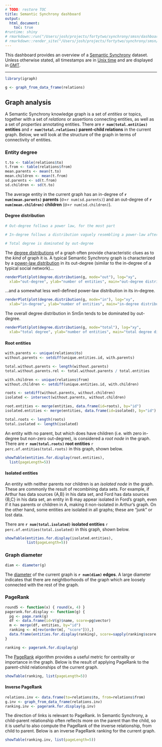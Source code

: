```yaml
---
# TODO: restore TOC
title: Semantic Synchrony dashboard
output:
  html_document:
    toc: true
#runtime: shiny
# rmarkdown::run("/Users/josh/projects/fortytwo/synchrony/smsn/dashboard")
# rmarkdown::render_site("/Users/josh/projects/fortytwo/synchrony/smsn/dashboard")
---
```


This dashboard provides an overview of a [Semantic Synchrony](https://github.com/synchrony/smsn) dataset.
Unless otherwise stated, all timestamps are in [Unix time](https://en.wikipedia.org/wiki/Unix_time) and are displayed in [GMT](https://en.wikipedia.org/wiki/Greenwich_Mean_Time).

---

```r
library(igraph)

g <- graph_from_data_frame(relations)
```

## Graph analysis

A Semantic Synchrony knowledge graph is a set of *entities* or topics, together with a set of *relations* or assertions connecting entities, as well as a set of *properties* annotating entities.
There are **`r num(total.entities)` entities** and **`r num(total.relations)` parent-child relations** in the current graph. Below, we will look at the structure of the graph in terms of connectivity of entities.

### Entity degree

```r
t.to <- table(relations$to)
t.from <- table(relations$from)
mean.parents <- mean(t.to)
mean.children <- mean(t.from)
sd.parents <- sd(t.from)
sd.children <- sd(t.to)
```

The average entity in the current graph has an in-degree of **`r num(mean.parents)` parents** (&sigma;=`r num(sd.parents)`) and an out-degree of **`r num(mean.children)` children** (&sigma;=`r num(sd.children)`).

#### Degree distribution

```r
# Out-degree follows a power law, for the most part

# In-degree follows a distribution vaguely resembling a power-law after degree=1

# Total degree is dominated by out-degree
```

The [degree distributions](https://en.wikipedia.org/wiki/Degree_distribution) of a graph often provide characteristic clues as to the *kind* of graph it is. A typical Semantic Synchrony graph is characterized by a [power-law distribution](https://en.wikipedia.org/wiki/Power_law) in its out-degree (similar to the in-degree of a typical social network)...

```r
renderPlot(plot(degree.distribution(g, mode="out"), log="xy",
  xlab="out-degree", ylab="number of entities", main="out-degree distribution"))
```

...and a somewhat less well-defined power-law distribution in its in-degree.

```r
renderPlot(plot(degree.distribution(g, mode="in"), log="xy",
  xlab="in-degree", ylab="number of entities", main="in-degree distribution"))
```

The overall degree distribution in SmSn tends to be dominated by out-degree.
 
```r
renderPlot(plot(degree.distribution(g, mode="total"), log="xy",
  xlab="total degree", ylab="number of entities", main="total degree distribution"))
```

#### Root entities

```r
with.parents <- unique(relations$to)
without.parents <- setdiff(unique.entities.id, with.parents)

total.without.parents <- length(without.parents)
total.without.parents.rel <- total.without.parents / total.entities

with.children <- unique(relations$from)
without.children <- setdiff(unique.entities.id, with.children)

roots <- setdiff(without.parents, without.children)
isolated <- intersect(without.parents, without.children)

root.entities <- merge(entities, data.frame(id=roots), by="id")
isolated.entities <- merge(entities, data.frame(id=isolated), by="id")

total.roots <- length(roots)
total.isolated <- length(isolated)
```

An entity with no parent, but which does have children (i.e. with zero in-degree but non-zero out-degree), is considered a *root node* in the graph. There are **`r num(total.roots)` root entities** `r perc.of.entities(total.roots)` in this graph, shown below.

```r
showTable(entities.for.display(root.entities),
  list(pageLength=5))
```

#### Isolated entities

An entity with neither parents nor children is an *isolated node* in the graph. These are commonly the result of recombining data sets.
For example, if Arthur has data sources {A,B} in his data set, and Ford has data sources {B,C} in his data set, an entity in B may appear isolated in Ford's graph, even if it has parents or children in A, making it non-isolated in Arthur's graph.
On the other hand, some entities are isolated in all graphs; these are "junk" or lost data.

There are **`r num(total.isolated)` isolated entities** `r perc.of.entities(total.isolated)` in this graph, shown below.

```r
showTable(entities.for.display(isolated.entities),
          list(pageLength=5))
```

### Graph diameter

```r
diam <- diameter(g)
```

The [diameter](http://mathworld.wolfram.com/GraphDiameter.html) of the current graph is **`r num(diam)` edges**. A large diameter indicates that there are neightborhoods of the graph which are loosely connected with the rest of the graph.

### PageRank

```r
round5 <- function(x) { round(x, 4) }
pagerank.for.display <- function(g) {
  pg <- page.rank(g)
  df <- data.frame(id=V(g)$name, score=pg$vector)
  m <- merge(df, entities, by="id")
  ranking <- m[rev(order(m[, "score"])),]
  data.frame(entities.for.display(ranking), score=sapply(ranking$score, round5))
}

ranking <- pagerank.for.display(g)
```

The [PageRank](https://en.wikipedia.org/wiki/PageRank) algorithm provides a useful metric for centrality or importance in the graph.
Below is the result of applying PageRank to the parent-child relationships of the current graph.

```r
showTable(ranking, list(pageLength=5))
```

#### Inverse PageRank

```r
relations.inv <- data.frame(to=relations$to, from=relations$from)
g.inv <- graph_from_data_frame(relations.inv)
ranking.inv <- pagerank.for.display(g.inv)
```

The direction of links is relevant to PageRank. In Semantic Synchrony, a child-parent relationship often reflects more on the parent than the child, so it is useful to also compute the PageRank of the inverse relationship, from child to parent. Below is an inverse PageRank ranking for the current graph.

```r
showTable(ranking.inv, list(pageLength=5))
```

<!--
# combined PageRank
# in-PageRank currently dominates the ranking of the top nodes
score <- (pgin$vector + pgout$vector) / 2
tmp <- data.frame(id=V(g)$name, score=score)
m <- merge(tmp, v, by="id")
ranked <- m[rev(order(m[, "score"])),]
ranked[1:50,]

# alternative construction of the graph (apparently not necessary/useful)
t <- read.table(file("/tmp/tinkernotes-edges.txt"), header=TRUE)
tmp <- unique(c(as.vector(t$from), as.vector(t$to)))
vid <- data.frame(id=tmp, gid=1:length(tmp))
y <- merge(t, vid, by.x="from", by.y="id")
z <- merge(y, vid, by.x="to", by.y="id")
adj <- data.frame(from=z$gid.x, to=z$gid.y)
g <- graph.data.frame(adj)

################################################################################
# connected components (TODO)

# Discover disconnected islands of brain
c <- clusters(g)

tmp <- data.frame(index=c(1:length(c$csize)), size=c$csize)
x <- subset(tmp, size == max(c$csize))
i <- x[1,1] - 1

tmp <- data.frame(id=V(g)$name, c$membership)
oddballs <- subset(tmp, c.membership != i)
x <- merge(oddballs, v, by="id")
paste(x$id, ": * ", x$value, sep="")
# vim /tmp/d
# cat /tmp/d | grep ":" | sed 's/\[[0-9]*\]..//' | sed 's/"[ ]*$//' | sed 's/\\"/"/' | sed 's/\\"/"/' | sed 's/\\"/"/' | sed 's/\\"/"/' | sed 's/\\"/"/' | sed 's/\\"/"/' | sed 's/\\"/"/' | sed 's/\\"/"/' | sed 's/\\"/"/' | sed 's/\\"/"/'


################################################################################
# clusters / community detection (TODO)

library(igraph)

# cat /tmp/extendo-edges.txt | grep -v "^from.to$" | sort -u > /tmp/extendo-edges-unique.txt
gu <- read.graph(file("/tmp/extendo-edges-unique.txt"), format="ncol", directed = FALSE, weights = "no", names = "yes")

# Unfortunately, this segfaults.
# Initially, I thought it was because the graph was not fully connected, but it happens even
# after I got rid of the other roots.
#f <- fastgreedy.community(gu)

#cm <- spinglass.community(gu, spins=10)

# R crashes on the second step
#cm <- walktrap.community(gu, modularity=TRUE)
#m <- community.to.membership(gu, cm$merges, steps=which.max(cm$modularity) - 1)

cm <- leading.eigenvector.community(gu)
s <- data.frame(id=cm[8], cm[2])
s <- data.frame(id=s$names, membership=s$membership)
m <- merge(s, v, by="id")

# Huge (48719).  So huge that the clustering is practically meaningless.
ones <- subset(m, membership==1)

# This small (838-large) cluster seems to be mostly about opioid use
twos <- subset(m, membership==2)

# Small (349), seems to be focused on Relpax use
threes <- subset(m, membership==3)

# Tiny (285), focused on self-reflection
fours <- subset(m, membership==4)

# Medium (1374), people and places
fives <- subset(m, membership==5)

# Tiny (162), the "death and depression word list"
sixes <- subset(m, membership==6)
-->